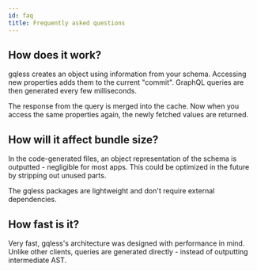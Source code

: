 ```yaml
---
id: faq
title: Frequently asked questions
---
```


## How does it work?

gqless creates an object using information from your schema. Accessing new properties adds them to the current "commit". GraphQL queries are then generated every few milliseconds.

The response from the query is merged into the cache. Now when you access the same properties again, the newly fetched values are returned.

## How will it affect bundle size?

In the code-generated files, an object representation of the schema is outputted - negligible for most apps. This could be optimized in the future by stripping out unused parts.

The gqless packages are lightweight and don't require external dependencies.

## How fast is it?

Very fast, gqless's architecture was designed with performance in mind. Unlike other clients, queries are generated directly - instead of outputting intermediate AST.

